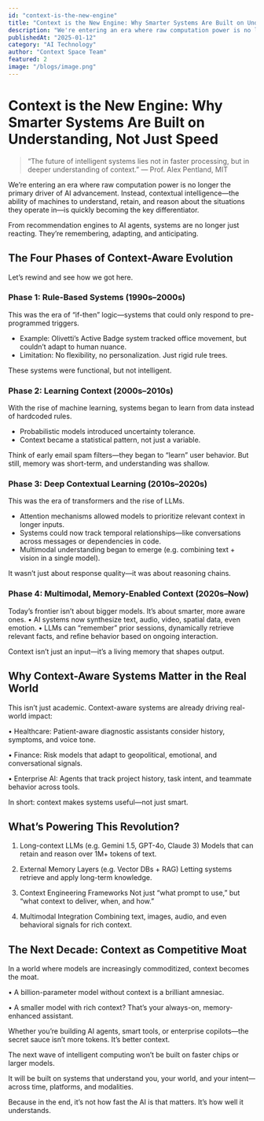 ```yaml
---
id: "context-is-the-new-engine"
title: "Context is the New Engine: Why Smarter Systems Are Built on Understanding, Not Just Speed"
description: "We're entering an era where raw computation power is no longer the primary driver of AI advancement. Instead, contextual intelligence is quickly becoming the key differentiator."
publishedAt: "2025-01-12"
category: "AI Technology"
author: "Context Space Team"
featured: 2
image: "/blogs/image.png"
---
```


# Context is the New Engine: Why Smarter Systems Are Built on Understanding, Not Just Speed

> “The future of intelligent systems lies not in faster processing, but in deeper understanding of context.”
> — Prof. Alex Pentland, MIT

We’re entering an era where raw computation power is no longer the primary driver of AI advancement. Instead, contextual intelligence—the ability of machines to understand, retain, and reason about the situations they operate in—is quickly becoming the key differentiator.

From recommendation engines to AI agents, systems are no longer just reacting. They’re remembering, adapting, and anticipating.

## The Four Phases of Context-Aware Evolution

Let’s rewind and see how we got here.

### Phase 1: Rule-Based Systems (1990s–2000s)

This was the era of “if-then” logic—systems that could only respond to pre-programmed triggers.
- Example: Olivetti’s Active Badge system tracked office movement, but couldn’t adapt to human nuance.
- Limitation: No flexibility, no personalization. Just rigid rule trees.

These systems were functional, but not intelligent.

### Phase 2: Learning Context (2000s–2010s)

With the rise of machine learning, systems began to learn from data instead of hardcoded rules.
- Probabilistic models introduced uncertainty tolerance.
- Context became a statistical pattern, not just a variable.

Think of early email spam filters—they began to “learn” user behavior. But still, memory was short-term, and understanding was shallow.

### Phase 3: Deep Contextual Learning (2010s–2020s)

This was the era of transformers and the rise of LLMs.
- Attention mechanisms allowed models to prioritize relevant context in longer inputs.
- Systems could now track temporal relationships—like conversations across messages or dependencies in code.
- Multimodal understanding began to emerge (e.g. combining text + vision in a single model).

It wasn’t just about response quality—it was about reasoning chains.

### Phase 4: Multimodal, Memory-Enabled Context (2020s–Now)

Today’s frontier isn’t about bigger models. It’s about smarter, more aware ones.
	•	AI systems now synthesize text, audio, video, spatial data, even emotion.
	•	LLMs can “remember” prior sessions, dynamically retrieve relevant facts, and refine behavior based on ongoing interaction.

Context isn’t just an input—it’s a living memory that shapes output.

## Why Context-Aware Systems Matter in the Real World

This isn’t just academic. Context-aware systems are already driving real-world impact:

• Healthcare: Patient-aware diagnostic assistants consider history, symptoms, and voice tone.

• Finance: Risk models that adapt to geopolitical, emotional, and conversational signals.

• Enterprise AI: Agents that track project history, task intent, and teammate behavior across tools.

In short: context makes systems useful—not just smart.

## What’s Powering This Revolution?
1.	Long-context LLMs (e.g. Gemini 1.5, GPT-4o, Claude 3)
Models that can retain and reason over 1M+ tokens of text.

2.	External Memory Layers (e.g. Vector DBs + RAG)
Letting systems retrieve and apply long-term knowledge.

3.	Context Engineering Frameworks
Not just “what prompt to use,” but “what context to deliver, when, and how.”

4.	Multimodal Integration
Combining text, images, audio, and even behavioral signals for rich context.

## The Next Decade: Context as Competitive Moat

In a world where models are increasingly commoditized, context becomes the moat.

•	A billion-parameter model without context is a brilliant amnesiac.

•	A smaller model with rich context? That’s your always-on, memory-enhanced assistant.

Whether you’re building AI agents, smart tools, or enterprise copilots—the secret sauce isn’t more tokens. It’s better context.

The next wave of intelligent computing won’t be built on faster chips or larger models.

It will be built on systems that understand you, your world, and your intent—across time, platforms, and modalities.

Because in the end, it’s not how fast the AI is that matters. It’s how well it understands.
